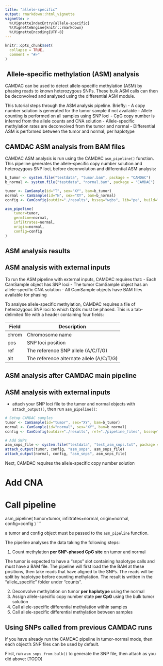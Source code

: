 ```yaml
---
title: "allele-specific"
output: rmarkdown::html_vignette
vignette: >
  %\VignetteIndexEntry{allele-specific}
  %\VignetteEngine{knitr::rmarkdown}
  %\VignetteEncoding{UTF-8}
---
```


```r
knitr::opts_chunk$set(
  collapse = TRUE,
  comment = "#>"
)
```

##  Allele-specific methylation (ASM) analysis

CAMDAC can be used to detect allele-specific methylation (ASM) by phasing reads to known heterozygous SNPs. These bulk ASM calls can then be deconvolved and analysed using the differential ASM module.

This tutorial steps through the ASM analysis pipeline. Briefly:
- A copy number solution is generated for the tumor sample if not available
- Allele counting is performed on all samples using SNP loci
- CpG copy number is inferred from the allele counts and CNA solution
- Allele-specific methylation rates are deconvolved from the tumor and normal
- Differential ASM is performed between the tumor and normal, per haplotype

## CAMDAC ASM analysis from BAM files

CAMDAC ASM analysis is run using the CAMDAC `asm_pipeline()` function. This pipeline generates the allele-specific copy number solution and heterozygous SNP loci, before deconvolution and differential ASM analysis:

```r
b_tumor <- system.file("testdata", "tumor.bam", package = "CAMDAC")
b_normal <- system.file("testdata", "normal.bam", package = "CAMDAC")

tumor <- CamSample(id="T", sex="XY", bam=b_tumor)
normal <- CamSample(id="N", sex="XY", bam=b_normal)
config <- CamConfig(outdir="./results", bsseq="wgbs", lib="pe", build="hg38", n_cores=10)

asm_pipeline(
    tumor=tumor,
    germline=normal,
    infiltrates=normal,
    origin=normal,
    config=config
)
```

## ASM analysis results


## ASM analysis with external inputs

To run the ASM pipeline with external inputs, CAMDAC requires that:
- Each CamSample object has SNP loci
- The tumor CamSample object has an allele-specific CNA solution
- All CamSample objects have BAM files available for phasing

To analyse allele-specific methylation, CAMDAC requires a file of heterozygous SNP loci to which CpGs must be phased. This is a tab-delimited file with a header containing four fields:

| Field | Description |
| ---- | ------------ |
| chrom | Chromosome name |
| pos | SNP loci position |
| ref | The reference SNP allele (A/C/T/G) |
| alt | The reference alternate allele (A/C/T/G) | 


## ASM analysis after CAMDAC main pipeline 

## ASM analysis with external inputs

- attach your SNP loci file to the tumor and normal objects with `attach_output()`, then run `asm_pipeline()`:
```r
# Setup CAMDAC samples
tumor <- CamSample(id="tumor", sex="XY", bam=b_tumor)
normal <- CamSample(id="normal", sex="XY", bam=b_normal)
config <- CamConfig(outdir="./results", ref="./pipeline_files", bsseq="wgbs", lib="pe", cores=10)

# Add SNPs
asm_snps_file <- system.file("testdata", "test_asm_snps.txt", package = "CAMDAC")
attach_output(tumor, config, "asm_snps", asm_snps_file)
attach_output(normal, config, "asm_snps", asm_snps_file)
```

Next, CAMDAC requires the allele-specific copy number solution 

# Add CNA

# Call pipeline
asm_pipeline(
  tumor=tumor,
  infiltrates=normal,
  origin=normal,
  config=config
)
```

a tumor and config object must be passed to the `asm_pipeline` function.

The pipeline analyses the data taking the following steps:

1. Count methylation **per SNP-phased CpG site** on tumor and normal

The tumor is expected to have a "snps" slot containing haplotype calls and must have a BAM file. The pipeline will first load the the BAM at these positions, then take reads that have aligned to the SNPs. The reads will be split by haplotype before counting methylation. The result is written in the "allele_specific" folder under "counts".

2. Deconvolve methylation on tumor **per haplotype** using the normal
3. Assign allele-specific copy number state **per CpG** using the bulk tumor solution
4. Call allele-specific differential methylation within samples
5. Call allele-specific differential methylation between samples


## Using SNPs called from previous CAMDAC runs

If you have already run the CAMDAC pipeline in tumor-normal mode, then each object's SNP files can be used by default.

First, run `asm_snps_from_bulk()` to generate the SNP file, then attach as you did above:
(TODO)